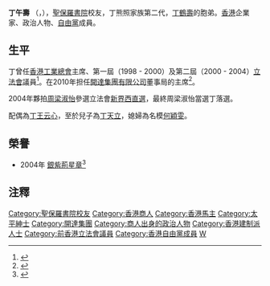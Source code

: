 {{Infobox_Officeholder
|name = 丁午壽
|native_name = Kenneth Ting Woo-shou
| honorific-suffix=[[銀紫荊星章|SBS]] [[太平紳士|JP]]
| office1         = [[File:Legco.svg|20px]] [[香港立法會|香港立法會]][[香港立法會議員列表|議員]]
| term_start1     = 1998年7月1日
| term_end1       = 2000年6月30日
| term_start2     = 2000年10月1日
| term_end2       = 2004年9月30日
| constituency2   = [[工業界（第一）功能界別|工業界（第一）]]
| successor2      = [[梁君彥|梁君彥]]
|birth_date = {{Birth date and age|df=yes|1942|08|21}}
|profession = [[香港|香港]]企業家、政治人物 
|nationality = {{CNHK}}
|spouse = [[丁王云心|丁王云心]]
|children = [[丁天立|丁天立]]
|alma_mater = [[聖保羅書院|聖保羅書院]]<ref>{{cite news |title=英文中學會攷揭曉 |url=https://mmis.hkpl.gov.hk/coverpage/-/coverpage/view?_coverpage_WAR_mmisportalportlet_hsf=%E6%96%B0%E6%B3%95&p_r_p_-1078056564_c=QF757YsWv5%2FH7zGe%2FKF%2BFIhmXh0Bm82s&_coverpage_WAR_mmisportalportlet_o=276&_coverpage_WAR_mmisportalportlet_actual_q=%28%20verbatim_dc.collection%3A%28%22Old%5C%20HK%5C%20Newspapers%22%29%20%29%20AND+%28%20%28%20allTermsMandatory%3A%28true%29%20OR+all_dc.title%3A%28%E6%96%B0%E6%B3%95%29%20OR+all_dc.creator%3A%28%E6%96%B0%E6%B3%95%29%20OR+all_dc.contributor%3A%28%E6%96%B0%E6%B3%95%29%20OR+all_dc.subject%3A%28%E6%96%B0%E6%B3%95%29%20OR+fulltext%3A%28%E6%96%B0%E6%B3%95%29%20OR+all_dc.description%3A%28%E6%96%B0%E6%B3%95%29%20%29%20%29&_coverpage_WAR_mmisportalportlet_sort_field=dc.publicationdate_bsort&_coverpage_WAR_mmisportalportlet_sort_order=asc&_coverpage_WAR_mmisportalportlet_filter=dc.publicationdate_dt%3A%5B1960-01-01T00%3A00%3A00Z+TO+1969-12-31T15%3A59%3A59Z%5D |page=18 |language= |publisher=華僑日報 | date=1962-07-28 |accessdate=2022-04-10 |quote= }}</ref>
}}

'''丁午壽''' {{SBS}} {{JP}}（{{lang-en|Kenneth Ting Woo-shou}}，{{bd|1942年|8月21日|}}），[[聖保羅書院|聖保羅書院]]校友，丁熊照家族第二代，[[丁鶴壽|丁鶴壽]]的胞弟。[[香港|香港]]企業家、政治人物、[[自由黨_(香港)|自由黨]]成員。

==生平==
丁曾任[[香港工業總會|香港工業總會]]主席、第一屆（1998 - 2000）及第二屆（2000 - 2004）[[香港立法會|立法會]]議員<ref>{{cite web |url=http://www.legco.gov.hk/general/chinese/members/yr00-04/tws.htm |title=存档副本 |accessdate=2008-12-13 |deadurl=yes |archiveurl=https://web.archive.org/web/20080617212159/http://www.legco.gov.hk/general/chinese/members/yr00-04/tws.htm |archivedate=2008-06-17 }}</ref>。在2010年担任[[開達集團有限公司|開達集團有限公司]]董事局的主席<ref>{{Cite web |url=http://www.kader.com/investor_relations/pdf/press_100630c.pdf |title=存档副本 |accessdate=2016-10-17 |archive-date=2016-11-30 |archive-url=https://web.archive.org/web/20161130015935/http://www.kader.com/investor_relations/pdf/press_100630c.pdf |dead-url=no }}</ref>。

2004年夥拍[[周梁淑怡|周梁淑怡]]參選立法會[[新界西|新界西]][[2004年香港立法會選舉#新界西候選人|直選]]，最終周梁淑怡當選丁落選。

配偶為[[丁王云心|丁王云心]]，至於兒子為[[丁天立|丁天立]]，媳婦為名模[[何穎雯|何穎雯]]。

==榮譽==
*2004年 [[銀紫荊星章|銀紫荊星章]]<ref>{{cite web |url=http://paper.wenweipo.com/2004/07/01/HK0407010060.htm |title=香港特區政府二○○四年授勳名單 |publisher=文匯報 |date=2004-07-01 |accessdate=2020-10-18 |archive-date=2020-11-02 |archive-url=https://web.archive.org/web/20201102143700/http://paper.wenweipo.com/2004/07/01/HK0407010060.htm |dead-url=no }}</ref>

== 注釋 ==
<references />

{{香港特別行政區第一屆立法會議員}}
{{香港特別行政區第二屆立法會議員}}
{{DEFAULTSORT:D}}
[[Category:聖保羅書院校友|Category:聖保羅書院校友]]
[[Category:香港商人|Category:香港商人]]
[[Category:香港馬主|Category:香港馬主]]
[[Category:太平紳士|Category:太平紳士]]
[[Category:開達集團|Category:開達集團]]
[[Category:商人出身的政治人物|Category:商人出身的政治人物]]
[[Category:香港建制派人士|Category:香港建制派人士]]
[[Category:前香港立法會議員|Category:前香港立法會議員]]
[[Category:香港自由黨成員|Category:香港自由黨成員]]
[[Category:丁姓|W]]